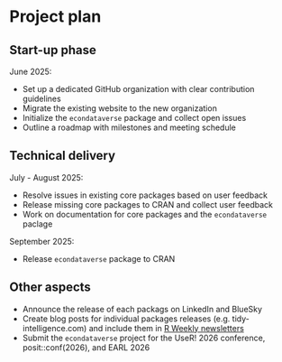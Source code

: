 # Project plan

## Start-up phase

<!--
Covering the planning phase, this section should provide a relatively detailed plan of how work will start on the project. This section is important because projects need to get up and running quickly.


 - [ ] Setting up collaboration platform inc. code for contributors etc.
 - [ ] Licence decisions
 - [ ] Reporting framework
-->

June 2025:

- Set up a dedicated GitHub organization with clear contribution guidelines
- Migrate the existing website to the new organization
- Initialize the `econdataverse` package and collect open issues
- Outline a roadmap with milestones and meeting schedule

## Technical delivery

<!--
Covering the actual delivery of the project this section should provide at least a high-level the implementation. 

Including target dates is really important as you need to be committed and the ISC need to have a means of tracking delivery
-->

July - August 2025:

- Resolve issues in existing core packages based on user feedback
- Release missing core packages to CRAN and collect user feedback
- Work on documentation for core packages and the `econdataverse` paclage

September 2025:

- Release `econdataverse` package to CRAN

## Other aspects

<!--
Covering non-technical activities like on-going publicity, paper preparation, discussion groups etc. that might be required to facilitate successful delivery of the project.

 - [ ] Announcement post
 - [ ] Delivery blog post
 - [ ] Twitter
 - [ ] UseR!
 - [ ] ISC meetings
-->

- Announce the release of each packags on LinkedIn and BlueSky
- Create blog posts for individual packages releases (e.g. tidy-intelligence.com) and include them in [R Weekly newsletters](https://rweekly.org/)
- Submit the `econdataverse` project for the UseR! 2026 conference, posit::conf(2026), and EARL 2026
